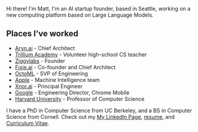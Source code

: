 ---
---

Hi there! I'm Matt, I'm an AI startup founder, based in Seattle,
working on a new computing platform based on Large Language Models.
        
## Places I've worked

* [Aryn.ai](https://aryn.ai) - Chief Architect
* [Trillium Academy](https://trilliumacademy.org) - Volunteer high-school CS teacher
* [Ziggylabs](https://ziggylabs.ai) - Founder
* [Fixie.ai](https://fixie.ai) - Co-founder and Chief Architect
* [OctoML](https://octoml.ai) - SVP of Engineering
* [Apple](https://www.apple.com) - Machine Intelligence team
* [Xnor.ai](https://www.xnor.ai) - Principal Engineer
* [Google](https://www.google.com) - Engineering Director, Chrome Mobile
* [Harvard University](https://www.seas.harvard.edu/computer-science) - Professor of Computer Science

I have a PhD in Computer Science from UC Berkeley, and a BS in Computer Science from Cornell.
Check out my
[My LinkedIn Page](https://www.linkedin.com/in/welsh-matt/),
[resume](/mattwelsh-resume.pdf), and [Curriculum Vitae](/mattwelsh-cv.pdf).
